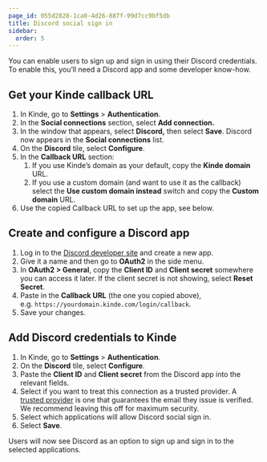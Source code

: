 ```yaml
---
page_id: 055d2828-1ca0-4d26-887f-99d7cc9bf5db
title: Discord social sign in
sidebar:
  order: 5
---
```


You can enable users to sign up and sign in using their Discord credentials. To enable this, you’ll need a Discord app and some developer know-how.

## **Get your Kinde callback URL**

1. In Kinde, go to **Settings** > **Authentication**.
2. In the **Social connections** section, select **Add connection.**
3. In the window that appears, select **Discord,** then select **Save**. Discord now appears in the **Social connections** list.
4. On the **Discord** tile, select **Configure**.
5. In the **Callback URL** section:
   1. If you use Kinde’s domain as your default, copy the **Kinde domain** URL.
   2. If you use a custom domain (and want to use it as the callback) select the **Use custom domain instead** switch and copy the **Custom domain** URL.
6. Use the copied Callback URL to set up the app, see below.

## **Create and configure a Discord app**

1. Log in to the [Discord developer site](https://discord.com/developers/applications/) and create a new app.
2. Give it a name and then go to **OAuth2** in the side menu.
3. In **OAuth2 > General**, copy the **Client ID** and **Client secret** somewhere you can access it later. If the client secret is not showing, select **Reset Secret**.
4. Paste in the **Callback URL** (the one you copied above), e.g. `https://yourdomain.kinde.com/login/callback`.
5. Save your changes.

## **Add Discord credentials to Kinde**

1. In Kinde, go to **Settings** > **Authentication**.
2. On the **Discord** tile, select **Configure**.
3. Paste the **Client ID** and **Client secret** from the Discord app into the relevant fields.
4. Select if you want to treat this connection as a trusted provider. A [trusted provider](/authenticate/about-auth/identity-and-verification/) is one that guarantees the email they issue is verified. We recommend leaving this off for maximum security. 
5. Select which applications will allow Discord social sign in.
6. Select **Save**.

Users will now see Discord as an option to sign up and sign in to the selected applications.
